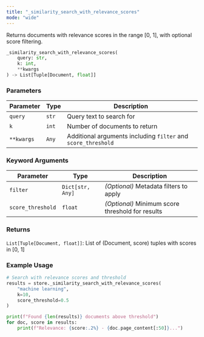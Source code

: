 ```yaml
---
title: "_similarity_search_with_relevance_scores"
mode: "wide"
---
```


Returns documents with relevance scores in the range [0, 1], with optional score filtering.

```python
_similarity_search_with_relevance_scores(
    query: str,
    k: int,
    **kwargs
) -> List[Tuple[Document, float]]
```

### Parameters

| Parameter | Type | Description |
|-----------|------|-------------|
| `query` | `str` | Query text to search for |
| `k` | `int` | Number of documents to return |
| `**kwargs` | `Any` | Additional arguments including `filter` and `score_threshold` |

### Keyword Arguments

| Parameter | Type | Description |
|-----------|------|-------------|
| `filter` | `Dict[str, Any]` | _(Optional)_ Metadata filters to apply |
| `score_threshold` | `float` | _(Optional)_ Minimum score threshold for results |

### Returns

`List[Tuple[Document, float]]`: List of (Document, score) tuples with scores in [0, 1]

### Example Usage

```python
# Search with relevance scores and threshold
results = store._similarity_search_with_relevance_scores(
    "machine learning",
    k=10,
    score_threshold=0.5
)

print(f"Found {len(results)} documents above threshold")
for doc, score in results:
    print(f"Relevance: {score:.2%} - {doc.page_content[:50]}...")
```

